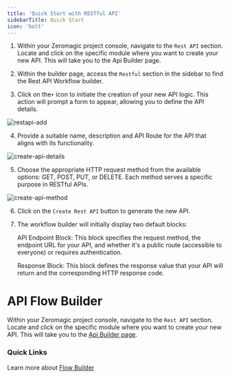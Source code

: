 ```yaml
---
title: 'Quick Start with RESTful API'
sidebarTitle: Quick Start
icon: 'bolt'
---
```


1. Within your Zeromagic project console, navigate to the `Rest API` section. Locate and click on the specific module where you want to create your new API. This will take you to the Api Builder page.

2. Within the builder page, access the `Restful` section in the sidebar to find the Rest API Workflow builder.

3. Click on the`+` icon to initiate the creation of your new API logic. This action will prompt a form to appear, allowing you to define the API details.

![restapi-add](/assets/images/restapi-add.png)

4. Provide a suitable name, description and API Route for the API that aligns with its functionality. 

![create-api-details](/assets/images/create-api-details.png)

5. Choose the appropriate HTTP request method from the available options: GET, POST, PUT, or DELETE. Each method serves a specific purpose in RESTful APIs.

![create-api-method](/assets/images/create-api-method.png)

6. Click on the `Create Rest API` button to generate the new API.

7. The workflow builder will initially display two default blocks: 
    
    API Endpoint Block: This block specifies the request method, the endpoint URL for your API, and whether it's a public route (accessible to everyone) or requires authentication.

    Response Block: This block defines the response value that your API will return and the corresponding HTTP response code.

# API Flow Builder

Within your Zeromagic project console, navigate to the `Rest API` section. Locate and click on the specific module where you want to create your new API. This will take you to the [Api Builder page](/restapi/flow-builder/overview).

### Quick Links
Learn more about [Flow Builder](/restapi/flow-builder/overview) 